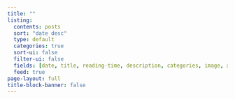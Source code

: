 ```yaml
---
title: ""
listing:
  contents: posts
  sort: "date desc"
  type: default
  categories: true
  sort-ui: false
  filter-ui: false
  fields: [date, title, reading-time, description, categories, image, author]
  feed: true
page-layout: full
title-block-banner: false
---
```

